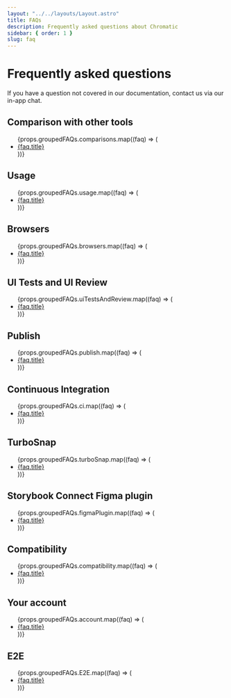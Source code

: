 ```yaml
---
layout: "../../layouts/Layout.astro"
title: FAQs
description: Frequently asked questions about Chromatic
sidebar: { order: 1 }
slug: faq
---
```


# Frequently asked questions

If you have a question not covered in our documentation, contact us via our in-app chat.

## Comparison with other tools

<ul class="faq-section-toc">
  {props.groupedFAQs.comparisons.map((faq) => (
    <li>
      <a href={`/docs/${faq.slug}`}>{faq.title}</a>
    </li>
  ))}
</ul>

## Usage

<ul class="faq-section-toc">
  {props.groupedFAQs.usage.map((faq) => (
    <li>
      <a href={`/docs/${faq.slug}`}>{faq.title}</a>
    </li>
  ))}
</ul>

## Browsers

<ul class="faq-section-toc">
  {props.groupedFAQs.browsers.map((faq) => (
    <li>
      <a href={`/docs/${faq.slug}`}>{faq.title}</a>
    </li>
  ))}
</ul>

## UI Tests and UI Review

<ul class="faq-section-toc">
  {props.groupedFAQs.uiTestsAndReview.map((faq) => (
    <li>
      <a href={`/docs/${faq.slug}`}>{faq.title}</a>
    </li>
  ))}
</ul>

## Publish

<ul class="faq-section-toc">
  {props.groupedFAQs.publish.map((faq) => (
    <li>
      <a href={`/docs/${faq.slug}`}>{faq.title}</a>
    </li>
  ))}
</ul>

## Continuous Integration

<ul class="faq-section-toc">
  {props.groupedFAQs.ci.map((faq) => (
    <li>
      <a href={`/docs/${faq.slug}`}>{faq.title}</a>
    </li>
  ))}
</ul>

## TurboSnap

<ul class="faq-section-toc">
  {props.groupedFAQs.turboSnap.map((faq) => (
    <li>
      <a href={`/docs/${faq.slug}`}>{faq.title}</a>
    </li>
  ))}
</ul>

## Storybook Connect Figma plugin

<ul class="faq-section-toc">
  {props.groupedFAQs.figmaPlugin.map((faq) => (
    <li>
      <a href={`/docs/${faq.slug}`}>{faq.title}</a>
    </li>
  ))}
</ul>

## Compatibility

<ul class="faq-section-toc">
  {props.groupedFAQs.compatibility.map((faq) => (
    <li>
      <a href={`/docs/${faq.slug}`}>{faq.title}</a>
    </li>
  ))}
</ul>

## Your account

<ul class="faq-section-toc">
  {props.groupedFAQs.account.map((faq) => (
    <li>
      <a href={`/docs/${faq.slug}`}>{faq.title}</a>
    </li>
  ))}
</ul>

## E2E

<ul class="faq-section-toc">
  {props.groupedFAQs.E2E.map((faq) => (
    <li>
      <a href={`/docs/${faq.slug}`}>{faq.title}</a>
    </li>
  ))}
</ul>
